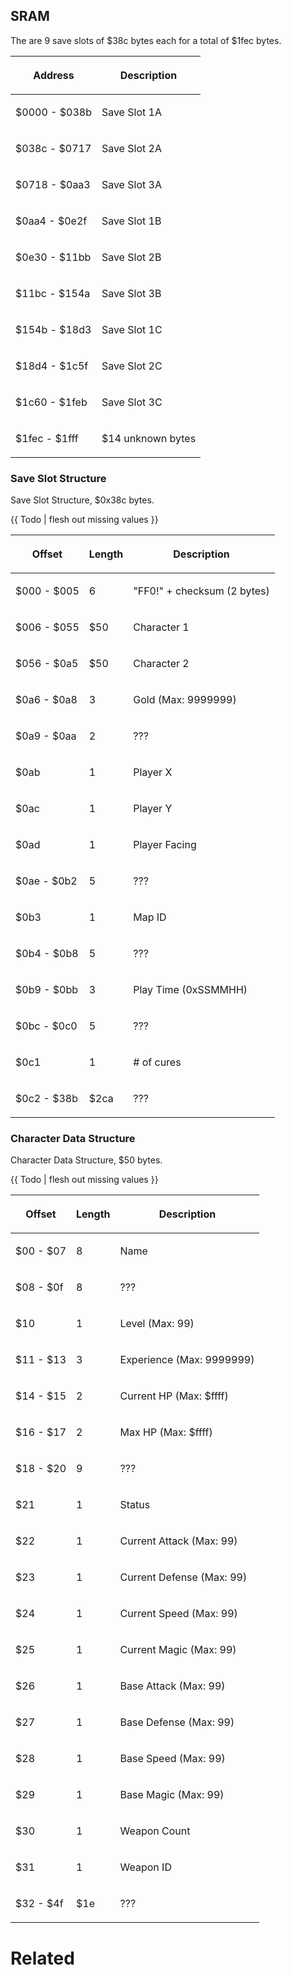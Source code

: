 {{rammap}}

==SRAM==

The are 9 save slots of $38c bytes each for a total of $1fec bytes.

{| class="wikitable"
|-
!  Address  !!  Description
|-
|  $0000 - $038b  ||  Save Slot 1A
|-
|  $038c - $0717  ||  Save Slot 2A
|-
|  $0718 - $0aa3  ||  Save Slot 3A
|-
|  $0aa4 - $0e2f  ||  Save Slot 1B
|-
|  $0e30 - $11bb  ||  Save Slot 2B
|-
|  $11bc - $154a  ||  Save Slot 3B
|-
|  $154b - $18d3  ||  Save Slot 1C
|-
|  $18d4 - $1c5f  ||  Save Slot 2C
|-
|  $1c60 - $1feb  ||  Save Slot 3C
|-  style="background-color:#EAECF0;"
|  $1fec - $1fff  ||  $14 unknown bytes
|}

===Save Slot Structure===

Save Slot Structure, $0x38c bytes.

{{ Todo | flesh out missing values }}

{| class="wikitable"
!  Offset  !!  Length  !!  Description
|-
|  $000 - $005  ||  6  ||  "FF0!" + checksum (2 bytes)
|-
|  $006 - $055  ||  $50  ||  Character 1
|-
|  $056 - $0a5  ||  $50  ||  Character 2
|-
|  $0a6 - $0a8  ||  3  ||  Gold (Max: 9999999)
|-  style="background-color:#EAECF0;"
|  $0a9 - $0aa  ||  2  ||  ???
|-
|  $0ab  ||  1  ||  Player X
|-
|  $0ac  ||  1  ||  Player Y
|-
|  $0ad  ||  1  ||  Player Facing
|-  style="background-color:#EAECF0;"
|  $0ae - $0b2  ||  5  ||  ???
|-
|  $0b3  ||  1  ||  Map ID
|-  style="background-color:#EAECF0;"
|  $0b4 - $0b8  ||  5  ||  ???
|-
|  $0b9 - $0bb  ||  3  ||  Play Time (0xSSMMHH)
|-  style="background-color:#EAECF0;"
|  $0bc - $0c0 ||  5  ||  ???
|-
|  $0c1  ||  1  ||  # of cures
|-  style="background-color:#EAECF0;"
|  $0c2 - $38b  ||  $2ca  ||  ???
|}

===Character Data Structure===

Character Data Structure, $50 bytes.

{{ Todo | flesh out missing values }}

{| class="wikitable"
!  Offset  !!  Length  !!  Description
|-
|  $00 - $07  ||  8  ||  Name
|-  style="background-color:#EAECF0;"
|  $08 - $0f  ||  8  ||  ???
|-
|  $10  ||  1  ||  Level (Max: 99)
|-
|  $11 - $13  ||  3  ||  Experience (Max: 9999999)
|-
|  $14 - $15  ||  2  ||  Current HP (Max: $ffff)
|-
|  $16 - $17  ||  2  ||  Max HP (Max: $ffff)
|-  style="background-color:#EAECF0;"
|  $18 - $20  ||  9  ||  ???
|-
|  $21  ||  1  ||  Status
|-
|  $22  ||  1  ||  Current Attack  (Max: 99)
|-
|  $23  ||  1  ||  Current Defense (Max: 99)
|-
|  $24  ||  1  ||  Current Speed   (Max: 99)
|-
|  $25  ||  1  ||  Current Magic   (Max: 99)
|-
|  $26  ||  1  ||  Base Attack  (Max: 99)
|-
|  $27  ||  1  ||  Base Defense (Max: 99)
|-
|  $28  ||  1  ||  Base Speed   (Max: 99)
|-
|  $29  ||  1  ||  Base Magic   (Max: 99)
|-
|  $30  ||  1  ||  Weapon Count
|-
|  $31  ||  1  ||  Weapon ID
|-  style="background-color:#EAECF0;"
|  $32 - $4f  ||  $1e  ||  ???
|}

=Related=
<br>

{{Internal Data}}
